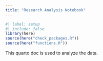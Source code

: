 ```yaml
---
title: "Research Analysis Notebook"
---
```


```r
#| label: setup
#| include: false
library(here)
source(here("check_packages.R"))
source(here("functions.R"))
```

This quarto doc is used to analyze the data.